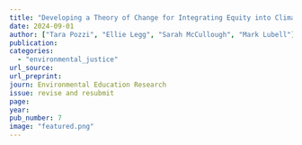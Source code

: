 ```yaml
---
title: "Developing a Theory of Change for Integrating Equity into Climate Change Graduate Education."
date: 2024-09-01
author: ["Tara Pozzi", "Ellie Legg", "Sarah McCullough", "Mark Lubell"]
publication: 
categories:
  - "environmental_justice"
url_source: 
url_preprint: 
journ: Environmental Education Research
issue: revise and resubmit
page: 
year: 
pub_number: 7
image: "featured.png"
---
```

